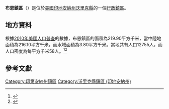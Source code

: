 {{noteTA
|G1=USState
|G2=地名
|G3=Unit
}}
{{Infobox settlement
|official_name            = 布恩鎮區
|native_name = Boon Township
|settlement_type          = [[行政鎮區|行政鎮區]]
|image_skyline            = Old Warrick County Jail, blue sky.jpg
|imagesize                = 250px
|image_map                = Map highlighting Boon Township, Warrick County, Indiana.svg
|mapsize                  = 250px
|pushpin_map  =USA Indiana
|pushpin_label = 布恩鎮區
|pushpin_label_position   = top
|pushpin_map_caption      = 布恩鎮區在印地安納州的位置
|subdivision_type         = [[世界政區索引|國家]]
|subdivision_type1        = [[美国州份|州份]]
|subdivision_type2        = [[印地安納州行政区划|縣]]
|subdivision_name         = [[美国|美国]]
|subdivision_name1        = [[印地安納州|印地安納州]]
|subdivision_name2        = [[沃里克縣_(印地安納州)|沃里克縣]]
|elevation_ft             = 423
|elevation_m              = 129
|timezone                 = [[北美东部時區|北美东部時區]]
|area_total_km2           = 219.90
|area_land_km2            = 216.10
|area_water_km2           = 3.80
|area_total_sq_mi         = 
|area_land_sq_mi          = 
|area_water_sq_mi         = 
|population_as_of         = [[2010年美國人口普查|2010]]
|population_footnotes     = 
|population_total         = 12755
|population_density_km2   = auto
|population_density_sq_mi = auto
|utc_offset               = -5
|coordinates              = {{coord|38|02|23|N|87|16|38|W|type:city_region:US-AL_source:GNS-enwiki|display=inline,title}}
| coor_pinpoint           = 
| coordinates_footnotes   = 
|timezone_DST             = EDT
|utc_offset_DST           = -4
|postal_code_type         = [[美國郵區編號|郵區編號]]
|postal_code              = 47601, 47610, 47630
|area_code                = {{link-en|电话区号812|Area code 812|812}}
|blank_name = [[地名信息系统|GNIS ID]]
|blank_info = 453128
}}
'''布恩鎮區'''（{{lang-en|Boon Township}}）是位於[[美國|美國]][[印地安納州|印地安納州]][[沃里克縣_(印地安納州)|沃里克縣]]的一個[[行政鎮區|行政鎮區]]。

== 地方資料 ==
根據[[2010年美國人口普查|2010年美國人口普查]]的數據，布恩鎮區的面積為219.90平方千米，當中陸地面積為216.10平方千米，而水域面積為3.80平方千米。當地共有人口12755人，而人口密度為每平方千米58人。<ref name="GR8">{{cite web|url=http://factfinder2.census.gov|publisher=[[美国人口调查局|美国人口调查局]]|accessdate=2011-05-14|title=American FactFinder|archive-date=2013-09-11|archive-url=https://web.archive.org/web/20130911234518/http://factfinder2.census.gov/|dead-url=no}}</ref><ref>{{cite web|url=https://www.citypopulation.de/en/usa/indiana/admin/|title=USA: Indiana (Counties and Townships) - City Population|access-date=2020-09-02|archive-date=2020-04-22|archive-url=https://web.archive.org/web/20200422090607/https://www.citypopulation.de/en/usa/indiana/admin/|dead-url=no}}</ref>

== 參考文獻 ==
{{reflist}}

{{沃里克縣 (印地安納州)}}

{{DEFAULTSORT:Boon Township}}
[[Category:印第安納州鎮區|Category:印第安納州鎮區]]
[[Category:沃里克縣鎮區_(印地安納州)|Category:沃里克縣鎮區 (印地安納州)]]

{{Indiana-geo-stub}}